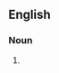 {{also|window sills}}

==English==

===Noun===
{{head|en|noun plural form}}

# {{plural of|windowsill|lang=en}}